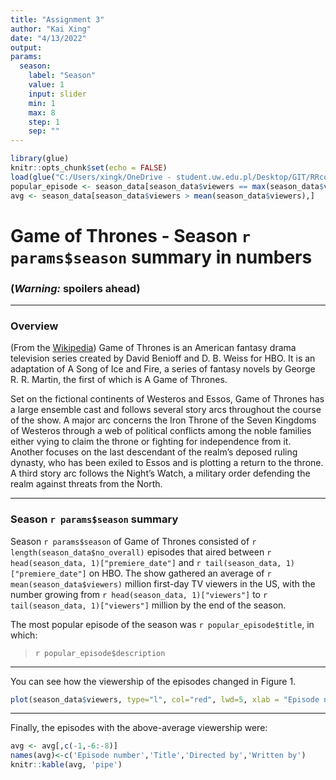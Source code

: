 ---
title: "Assignment 3"
author: "Kai Xing"
date: "4/13/2022"
output: 
params:
  season:
    label: "Season"
    value: 1
    input: slider
    min: 1
    max: 8
    step: 1
    sep: ""  
---

```{r setup, include=FALSE}
library(glue)
knitr::opts_chunk$set(echo = FALSE)
load(glue("C:/Users/xingk/OneDrive - student.uw.edu.pl/Desktop/GIT/RRcourse2022/Data/season_{params$season}.RData"))
popular_episode <- season_data[season_data$viewers == max(season_data$viewers),]
avg <- season_data[season_data$viewers > mean(season_data$viewers),]
```

# Game of Thrones - Season `r params$season` summary in numbers

### __(*Warning:* spoilers ahead)__

***

### Overview

(From the [Wikipedia](https://en.wikipedia.org/wiki/Game_of_Thrones#Premise)) Game of Thrones is an American fantasy drama television series created by David Benioff and D. B. Weiss for HBO. It is an adaptation of A Song of Ice and Fire, a series of fantasy novels by George R. R. Martin, the first of which is A Game of Thrones.

Set on the fictional continents of Westeros and Essos, Game of Thrones has a large ensemble cast and follows several story arcs throughout the course of the show. A major arc concerns the Iron Throne of the Seven Kingdoms of Westeros through a web of political conflicts among the noble families either vying to claim the throne or fighting for independence from it. Another focuses on the last descendant of the realm's deposed ruling dynasty, who has been exiled to Essos and is plotting a return to the throne. A third story arc follows the Night's Watch, a military order defending the realm against threats from the North.

***

### Season `r params$season` summary

Season `r params$season` of Game of Thrones consisted of `r length(season_data$no_overall)` episodes that aired between `r head(season_data, 1)["premiere_date"]` and `r tail(season_data, 1)["premiere_date"]` on HBO. The show gathered an average of `r mean(season_data$viewers)` million first-day TV viewers in the US, with the number growing from `r head(season_data, 1)["viewers"]` to `r tail(season_data, 1)["viewers"]` million by the end of the season.

The most popular episode of the season was `r popular_episode$title`, in which:

> `r popular_episode$description`

***

You can see how the viewership of the episodes changed in Figure 1.

```{r viewers_plot}
plot(season_data$viewers, type="l", col="red", lwd=5, xlab = "Episode number", ylab = "1st day TV viewers in the US (millions)")
```

***

Finally, the episodes with the above-average viewership were:


```{r, echo=FALSE}
avg <- avg[,c(-1,-6:-8)]
names(avg)<-c('Episode number','Title','Directed by','Written by')
knitr::kable(avg, 'pipe')
```
